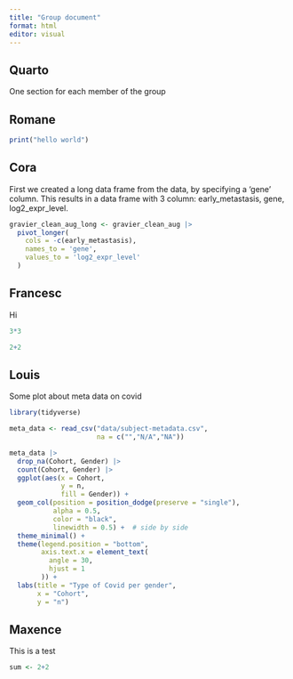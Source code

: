 ```yaml
---
title: "Group document"
format: html
editor: visual
---
```


## Quarto

One section for each member of the group

## Romane

```r
print("hello world")
```

## Cora

First we created a long data frame from the data, by specifying a 'gene' column. This results in a data frame with 3 column: early_metastasis, gene, log2_expr_level.

```r
gravier_clean_aug_long <- gravier_clean_aug |> 
  pivot_longer(
    cols = -c(early_metastasis),
    names_to = 'gene',
    values_to = 'log2_expr_level'
  )
```

## Francesc

Hi

```r
3*3
```

```r
2+2
```

## Louis

Some plot about meta data on covid

```r
library(tidyverse)

meta_data <- read_csv("data/subject-metadata.csv",
                      na = c("","N/A","NA"))

meta_data |> 
  drop_na(Cohort, Gender) |> 
  count(Cohort, Gender) |> 
  ggplot(aes(x = Cohort,
             y = n,
             fill = Gender)) +
  geom_col(position = position_dodge(preserve = "single"),
           alpha = 0.5,
           color = "black",
           linewidth = 0.5) +  # side by side
  theme_minimal() +
  theme(legend.position = "bottom",
        axis.text.x = element_text(
          angle = 30,
          hjust = 1
        )) +
  labs(title = "Type of Covid per gender",
       x = "Cohort",
       y = "n")

```

## Maxence

This is a test

```r

sum <- 2+2

```

## 
